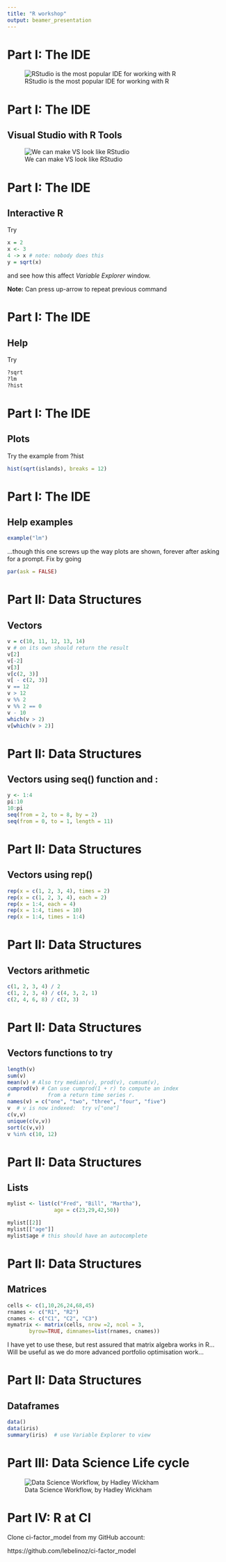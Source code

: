 ```yaml
---
title: "R workshop"
output: beamer_presentation
---
```


# Part I:  The IDE
![RStudio is the most popular IDE for working with R](pics/IDE_RStudio.png)

# Part I:  The IDE
## Visual Studio with R Tools
![We can make VS look like RStudio](pics/IDE_VS_RTools.png)

# Part I:  The IDE
## Interactive R
Try
```r
x = 2
x <- 3
4 -> x # note: nobody does this
y = sqrt(x)
```
and see how this affect _Variable Explorer_ window.  

**Note:** Can press up-arrow to repeat previous command

# Part I:  The IDE
## Help
Try 
```r
?sqrt
?lm
?hist
```

# Part I:  The IDE
## Plots
Try the example from ?hist
```r
hist(sqrt(islands), breaks = 12)
```

# Part I:  The IDE
## Help examples
```r
example("lm")
```
...though this one screws up the way plots are shown, forever after asking for a prompt.  Fix by going 
```r
par(ask = FALSE)
```

# Part II:  Data Structures
## Vectors
```r
v = c(10, 11, 12, 13, 14)
v # on its own should return the result
v[2]
v[-2]
v[3]
v[c(2, 3)]
v[ - c(2, 3)]
v == 12
v > 12
v %% 2
v %% 2 == 0
v - 10
which(v > 2)
v[which(v > 2)]
```

# Part II:  Data Structures
## Vectors using seq() function and :
```r
y <- 1:4
pi:10
10:pi
seq(from = 2, to = 8, by = 2)
seq(from = 0, to = 1, length = 11)
```

# Part II:  Data Structures
## Vectors using rep()
```r
rep(x = c(1, 2, 3, 4), times = 2)
rep(x = c(1, 2, 3, 4), each = 2)
rep(x = 1:4, each = 4)
rep(x = 1:4, times = 10)
rep(x = 1:4, times = 1:4)
```

# Part II:  Data Structures
## Vectors arithmetic
```r
c(1, 2, 3, 4) / 2
c(1, 2, 3, 4) / c(4, 3, 2, 1)
c(2, 4, 6, 8) / c(2, 3)
```

# Part II:  Data Structures
## Vectors functions to try
```r
length(v)
sum(v)
mean(v) # Also try median(v), prod(v), cumsum(v), 
cumprod(v) # Can use cumprod(1 + r) to compute an index 
#            from a return time series r.
names(v) = c("one", "two", "three", "four", "five")
v  # v is now indexed:  try v["one"]
c(v,v)
unique(c(v,v))
sort(c(v,v))
v %in% c(10, 12)
```

# Part II:  Data Structures
## Lists
```r
mylist <- list(c("Fred", "Bill", "Martha"), 
               age = c(23,29,42,50))

mylist[[2]]
mylist[["age"]]
mylist$age # this should have an autocomplete
```

# Part II:  Data Structures
## Matrices
```r
cells <- c(1,10,26,24,68,45)
rnames <- c("R1", "R2")
cnames <- c("C1", "C2", "C3")
mymatrix <- matrix(cells, nrow =2, ncol = 3,
       byrow=TRUE, dimnames=list(rnames, cnames))
```
I have yet to use these, but rest assured that matrix algebra works in R... Will be useful as we do more advanced portfolio optimisation work...

# Part II:  Data Structures
## Dataframes
```r
data()
data(iris)
summary(iris)  # use Variable Explorer to view
```

# Part III:  Data Science Life cycle
![Data Science Workflow, by Hadley Wickham](pics/HW_DataScienceWorkflow.png)

# Part IV:  R at CI
Clone ci-factor_model from my GitHub account:  

https://github.com/lebelinoz/ci-factor_model